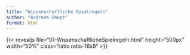 ```yaml
---
title: "Wissenschaftliche Spielregeln"
author: "Andreas Haupt"
format: html
---
```

  
  {{< revealjs file="01-WissenschaftlicheSpielregeln.html" height="500px" width="50%" class="ratio ratio-16x9" >}}
